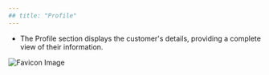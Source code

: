 ```yaml
---
## title: "Profile"
---
```


- The Profile section displays the customer's details, providing a complete view of their information.

![Favicon Image](/images/profile.png)
